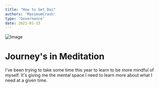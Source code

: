 ```yaml
---
title: "How to Get Dai"
authors: 'MaximumCrash'
type: 'Governance'
date: 2021-01-15
---
```


![Image](https://rejontaylor.com/Images/Projects/beckerderby.jpg)
# Journey's in Meditation

I've been trying to take some time this year to learn to be more mindful of myself. It's giving me the mental space I need to learn more about what I need at a given  time. 
